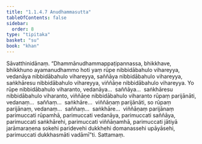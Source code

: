 ```yaml
---
title: "1.1.4.7 Anudhammasutta"
tableOfContents: false
sidebar:
  order: 8
type: "tipitaka"
basket: "su"
book: "khan"
---
```



<DynamicBreadcrumb />

<Division number="39" book="khan" bookNo="13" page="33">

<Paragraph number="181" book="khan">
Sāvatthinidānaṃ. “Dhammānudhammappaṭipannassa, bhikkhave, bhikkhuno ayamanudhammo hoti yaṃ rūpe nibbidābahulo vihareyya, vedanāya nibbidābahulo vihareyya, saññāya nibbidābahulo vihareyya, saṅkhāresu nibbidābahulo vihareyya, viññāṇe nibbidābahulo vihareyya. Yo rūpe nibbidābahulo viharanto, vedanāya…  saññāya…  saṅkhāresu nibbidābahulo viharanto, viññāṇe nibbidābahulo viharanto rūpaṃ parijānāti, vedanaṃ…  saññaṃ…  saṅkhāre…  viññāṇaṃ parijānāti, so rūpaṃ parijānaṃ, vedanaṃ…  saññaṃ…  saṅkhāre…  viññāṇaṃ parijānaṃ parimuccati rūpamhā, parimuccati vedanāya, parimuccati saññāya, parimuccati saṅkhārehi, parimuccati viññāṇamhā, parimuccati jātiyā jarāmaraṇena sokehi paridevehi dukkhehi domanassehi upāyāsehi, parimuccati dukkhasmāti vadāmī”ti.

</Paragraph>
</Division>

<Paragraph number="182" type="center" book="khan">
Sattamaṃ.
</Paragraph>